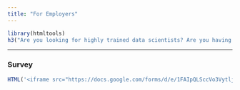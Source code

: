 ```yaml
---
title: "For Employers"
---
```


```r
library(htmltools)
h3("Are you looking for highly trained data scientists? Are you having trouble identifying, attracting, evaluating, and hiring top talent? If you are interested in becoming a hiring partner and hiring remote data workers from our Chromebook Data Science program please complete the survey below.")
```

------

### __Survey__

```r
HTML('<iframe src="https://docs.google.com/forms/d/e/1FAIpQLSccVo3Vytlj5Z3u02APiO_cmVueVe1WDCpxiB_Dpz5Auzwb7A/viewform?embedded=true" width="760" height="2400" frameborder="0" marginheight="0" marginwidth="0">Loading...</iframe>')
```

